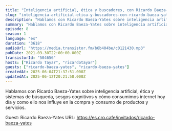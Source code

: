 ```yaml
---
title: "Inteligencia artificial, ética y buscadores, con Ricardo Baeza-Yates"
slug: "inteligencia-artificial-etica-y-buscadores-con-ricardo-baeza-yates"
description: "Hablamos con Ricardo Baeza-Yates sobre inteligencia artificial, ética y sistemas de búsqueda, sesgos cognitivos y cómo consumimos internet hoy día y como ello nos influye en la compra y consumo de productos y servicios.\n\n\n\n<!-- GUESTS START -->\nGuest: Ricardo Baeza-Yates\nURL: https://es.cro.cafe/invitados/ricardo-baeza-yates\n<!-- GUESTS END -->"
summary: "Hablamos con Ricardo Baeza-Yates sobre inteligencia artificial, ética y sistemas de búsqueda, sesgos cognitivos y cómo consumimos internet hoy día y como ello nos influye en la compra y consumo de productos y servicios."
episode: 8
season: 1
language: "es"
duration: "3618"
audioUrl: "https://media.transistor.fm/b6b404be/c0121430.mp3"
pubDate: 2021-03-30T22:00:00.000Z
transistorId: "504656"
hosts: ["Ricardo Tayar", "ricardotayar"]
guests: ["ricardo-baeza-yates", "ricardo-baeza-yates"]
createdAt: 2025-06-04T21:37:51.000Z
updatedAt: 2025-06-12T20:21:58.000Z
---
```


Hablamos con Ricardo Baeza-Yates sobre inteligencia artificial, ética y sistemas de búsqueda, sesgos cognitivos y cómo consumimos internet hoy día y como ello nos influye en la compra y consumo de productos y servicios.



<!-- GUESTS START -->
Guest: Ricardo Baeza-Yates
URL: https://es.cro.cafe/invitados/ricardo-baeza-yates
<!-- GUESTS END -->

